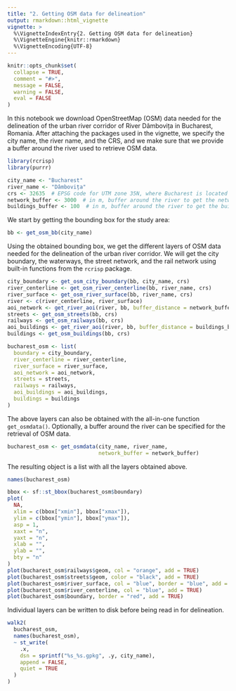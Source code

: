 ```yaml
---
title: "2. Getting OSM data for delineation"
output: rmarkdown::html_vignette
vignette: >
  %\VignetteIndexEntry{2. Getting OSM data for delineation}
  %\VignetteEngine{knitr::rmarkdown}
  %\VignetteEncoding{UTF-8}
---
```


```r
knitr::opts_chunk$set(
  collapse = TRUE,
  comment = "#>",
  message = FALSE,
  warning = FALSE,
  eval = FALSE
)
```

In this notebook we download OpenStreetMap (OSM) data needed for the delineation of the urban river corridor of River Dâmbovița in Bucharest, Romania. After attaching the packages used in the vignette, we specify the city name, the river name, and the CRS, and we make sure that we provide a buffer around the river used to retrieve OSM data.

```r
library(rcrisp)
library(purrr)

city_name <- "Bucharest"
river_name <- "Dâmbovița"
crs <- 32635  # EPSG code for UTM zone 35N, where Bucharest is located
network_buffer <- 3000  # in m, buffer around the river to get the network
buildings_buffer <- 100  # in m, buffer around the river to get the buildings
```

We start by getting the bounding box for the study area:

```r
bb <- get_osm_bb(city_name)
```

Using the obtained bounding box, we get the different layers of OSM data needed for the delineation of the urban river corridor. We will get the city boundary, the waterways, the street network, and the rail network using built-in functions from the `rcrisp` package.

```r
city_boundary <- get_osm_city_boundary(bb, city_name, crs)
river_centerline <- get_osm_river_centerline(bb, river_name, crs)
river_surface <- get_osm_river_surface(bb, river_name, crs)
river <- c(river_centerline, river_surface)
aoi_network <- get_river_aoi(river, bb, buffer_distance = network_buffer)
streets <- get_osm_streets(bb, crs)
railways <- get_osm_railways(bb, crs)
aoi_buildings <- get_river_aoi(river, bb, buffer_distance = buildings_buffer)
buildings <- get_osm_buildings(bb, crs)

bucharest_osm <- list(
  boundary = city_boundary,
  river_centerline = river_centerline,
  river_surface = river_surface,
  aoi_network = aoi_network,
  streets = streets,
  railways = railways,
  aoi_buildings = aoi_buildings,
  buildings = buildings
)
```

The above layers can also be obtained with the all-in-one function `get_osmdata()`. Optionally, a buffer around the river can be specified for the retrieval of OSM data.

```r
bucharest_osm <- get_osmdata(city_name, river_name,
                             network_buffer = network_buffer)
```

The resulting object is a list with all the layers obtained above.

```r
names(bucharest_osm)
```

```r
bbox <- sf::st_bbox(bucharest_osm$boundary)
plot(
  NA,
  xlim = c(bbox["xmin"], bbox["xmax"]),
  ylim = c(bbox["ymin"], bbox["ymax"]),
  asp = 1,
  xaxt = "n",
  yaxt = "n",
  xlab = "",
  ylab = "",
  bty = "n"
)
plot(bucharest_osm$railways$geom, col = "orange", add = TRUE)
plot(bucharest_osm$streets$geom, color = "black", add = TRUE)
plot(bucharest_osm$river_surface, col = "blue", border = "blue", add = TRUE)
plot(bucharest_osm$river_centerline, col = "blue", add = TRUE)
plot(bucharest_osm$boundary, border = "red", add = TRUE)
```

Individual layers can be written to disk before being read in for delineation.

```r
walk2(
  bucharest_osm,
  names(bucharest_osm),
  ~ st_write(
    .x,
    dsn = sprintf("%s_%s.gpkg", .y, city_name),
    append = FALSE,
    quiet = TRUE
  )
)
```
